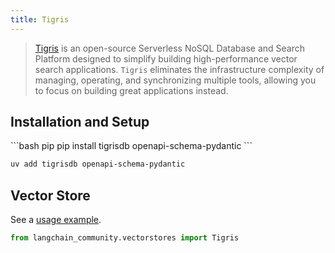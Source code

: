 ```yaml
---
title: Tigris
---
```


> [Tigris](https://tigrisdata.com) is an open-source Serverless NoSQL Database and Search Platform designed to simplify building high-performance vector search applications.
> `Tigris` eliminates the infrastructure complexity of managing, operating, and synchronizing multiple tools, allowing you to focus on building great applications instead.

## Installation and Setup


<CodeGroup>
```bash pip
pip install tigrisdb openapi-schema-pydantic
```

```bash uv
uv add tigrisdb openapi-schema-pydantic
```
</CodeGroup>

## Vector Store

See a [usage example](/oss/python/integrations/vectorstores/tigris).

```python
from langchain_community.vectorstores import Tigris
```
